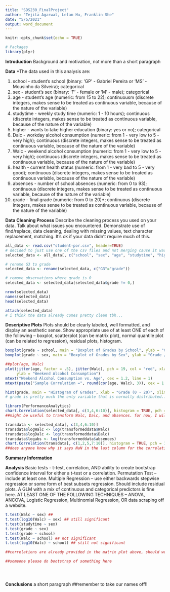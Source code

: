 ```yaml
---
title: "SDS230_FinalProject"
author: "Tejita Agarwal, Lelan Hu, Franklin She"
date: "5/5/2021"
output: word_document
---
```


```r
knitr::opts_chunk$set(echo = TRUE)
```

```r
# Packages
library(plyr)

```

**Introduction**
Background and motivation, not more than a short paragraph

**Data**
*The data used in this analysis are:

1. school - student's school (binary: 'GP' - Gabriel Pereira or 'MS' - Mousinho da Silveira); categorical
2. sex - student's sex (binary: 'F' - female or 'M' - male); categorical
3. age - student's age (numeric: from 15 to 22); continuousm (discrete integers, makes sense to be treated as continuous variable, because of the nature of the variable)
4. studytime - weekly study time (numeric: 1 - 10 hours); continuous (discrete integers, makes sense to be treated as continuous variable, because of the nature of the variable)
5. higher - wants to take higher education (binary: yes or no); categorical
6. Dalc - workday alcohol consumption (numeric: from 1 - very low to 5 - very high); continuous (discrete integers, makes sense to be treated as continuous variable, because of the nature of the variable)
7. Walc - weekend alcohol consumption (numeric: from 1 - very low to 5 - very high); continuous (discrete integers, makes sense to be treated as continuous variable, because of the nature of the variable)
8. health - current health status (numeric: from 1 - very bad to 5 - very good); continuous (discrete integers, makes sense to be treated as continuous variable, because of the nature of the variable)
9. absences - number of school absences (numeric: from 0 to 93); continuous (discrete integers, makes sense to be treated as continuous variable, because of the nature of the variable)
10. grade - final grade (numeric: from 0 to 20)*; continuous (discrete integers, makes sense to be treated as continuous variable, because of the nature of the variable)

**Data Cleaning Process**
Describe the cleaning process you used on your data. Talk about what issues you encountered.
Demonstrate use of find/replace, data cleaning, dealing with missing values, text character replacement, matching. It’s ok if your data didn’t require much of this.

```r
all_data <- read.csv("student-por.csv", header=TRUE)
# decided to just use one of the csv files and not merging cause it wasn't working, but if you guys can figure it out pls. but it think just using one is fine.
selected_data <- all_data[, c("school", "sex", "age", "studytime", "higher", "Dalc", "Walc", "health", "absences", "G3")]

# rename G3 to grade
selected_data <- rename(selected_data, c("G3"="grade"))

# remove observations where grade is 0
selected_data <- selected_data[selected_data$grade != 0,]

nrow(selected_data)
names(selected_data)
head(selected_data)

attach(selected_data)
# i think the data already comes pretty clean tbh... 
```


**Descriptive Plots**
Plots should be clearly labeled, well formatted, and display an aesthetic sense.
Show appropriate use of at least ONE of each of the following – boxplot, scatterplot (can be matrix plot), normal quantile plot (can be related to regression), residual plots, histogram.
```r
boxplot(grade ~ school, main = "Boxplot of Grades by School", ylab = "Grade / Scale(0 - 20)", col = "blue", xlab = "School")
boxplot(grade ~ sex, main = "Boxplot of Grades by Sex", ylab = "Grade / Scale(0 - 20)", col = "green", xlab = "Sex")

##plot(age, Walc)
plot(jitter(age, factor = .5), jitter(Walc), pch = 19, col = "red", xlab = "Age",
     ylab = "Weekend Alcohol Consumption")
mtext("Weekend Alcohol Consumption vs. Age", cex = 1.2, line = 1)
mtext(paste("Sample Correlation =", round(cor(age, Walc), 3)), cex = 1.2, line = 0)

hist(grade, main = "Histogram of Grades", xlab = "Grade (0 - 20)", xlim = c(0, 20), col = "orange")
# grade is pretty much the only variable that is normally distributed.. is this an issue?

library(PerformanceAnalytics)
chart.Correlation(selected_data[, c(3,4,6:10)], histogram = TRUE, pch = 19)
##might be useful to transform Walc, Dalc, and absences. for now, I will try a log transformation

transdata <- selected_data[, c(3,4,6:10)]
transdata$logWalc <- log(transformeddata$Walc)
transdata$logDalc <- log(transformeddata$Dalc)
transdata$logabs <- log(transformeddata$absences)
chart.Correlation(transdata[, c(1,2,5,7:10)], histogram = TRUE, pch = 19)
##does anyone know why it says NaN in the last column for the correlations with logabs

```

**Summary Information**

**Analysis**
Basic tests - t-test, correlation, AND ability to create bootstrap confidence interval for either a t-test or a correlation.
Permutation Test – include at least one.
Multiple Regression – use either backwards stepwise regression or some form of best subsets regression. Should include residual plots. A GLM with a mix of continuous and categorical predictors is fine here.
AT LEAST ONE OF THE FOLLOWING TECHNIQUES – ANOVA, ANCOVA, Logistic Regression, Multinomial Regression, OR data scraping off a website.
```r
t.test(Walc ~ sex) ##
t.test(log10(Walc) ~ sex) ## still significant
t.test(studytime ~ sex)
t.test(grade ~ sex)
t.test(grade ~ school)
t.test(Walc ~ school) ## not significant
t.test(log10(Walc) ~ school) ## still not significant

##correlations are already provided in the matrix plot above, should we do this again?

##someone please do bootstrap of something here





```


**Conclusions**
a short paragraph
##remember to take our names off!!
